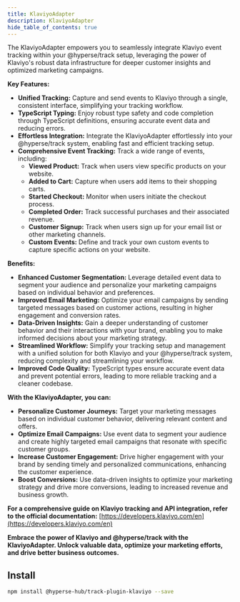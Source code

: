 ```yaml
---
title: KlaviyoAdapter
description: KlaviyoAdapter
hide_table_of_contents: true
---
```


The KlaviyoAdapter empowers you to seamlessly integrate Klaviyo event tracking within your @hyperse/track setup, leveraging the power of Klaviyo's robust data infrastructure for deeper customer insights and optimized marketing campaigns.

**Key Features:**

- **Unified Tracking:** Capture and send events to Klaviyo through a single, consistent interface, simplifying your tracking workflow.
- **TypeScript Typing:** Enjoy robust type safety and code completion through TypeScript definitions, ensuring accurate event data and reducing errors.
- **Effortless Integration:** Integrate the KlaviyoAdapter effortlessly into your @hyperse/track system, enabling fast and efficient tracking setup.
- **Comprehensive Event Tracking:** Track a wide range of events, including:
  - **Viewed Product:** Track when users view specific products on your website.
  - **Added to Cart:** Capture when users add items to their shopping carts.
  - **Started Checkout:** Monitor when users initiate the checkout process.
  - **Completed Order:** Track successful purchases and their associated revenue.
  - **Customer Signup:** Track when users sign up for your email list or other marketing channels.
  - **Custom Events:** Define and track your own custom events to capture specific actions on your website.

**Benefits:**

- **Enhanced Customer Segmentation:** Leverage detailed event data to segment your audience and personalize your marketing campaigns based on individual behavior and preferences.
- **Improved Email Marketing:** Optimize your email campaigns by sending targeted messages based on customer actions, resulting in higher engagement and conversion rates.
- **Data-Driven Insights:** Gain a deeper understanding of customer behavior and their interactions with your brand, enabling you to make informed decisions about your marketing strategy.
- **Streamlined Workflow:** Simplify your tracking setup and management with a unified solution for both Klaviyo and your @hyperse/track system, reducing complexity and streamlining your workflow.
- **Improved Code Quality:** TypeScript types ensure accurate event data and prevent potential errors, leading to more reliable tracking and a cleaner codebase.

**With the KlaviyoAdapter, you can:**

- **Personalize Customer Journeys:** Target your marketing messages based on individual customer behavior, delivering relevant content and offers.
- **Optimize Email Campaigns:** Use event data to segment your audience and create highly targeted email campaigns that resonate with specific customer groups.
- **Increase Customer Engagement:** Drive higher engagement with your brand by sending timely and personalized communications, enhancing the customer experience.
- **Boost Conversions:** Use data-driven insights to optimize your marketing strategy and drive more conversions, leading to increased revenue and business growth.

**For a comprehensive guide on Klaviyo tracking and API integration, refer to the official documentation:** [https://developers.klaviyo.com/en](https://developers.klaviyo.com/en)

**Embrace the power of Klaviyo and @hyperse/track with the KlaviyoAdapter. Unlock valuable data, optimize your marketing efforts, and drive better business outcomes.**

## Install

```bash npm2yarn
npm install @hyperse-hub/track-plugin-klaviyo --save
```
